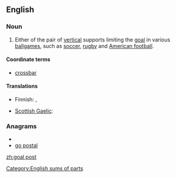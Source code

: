 ==English==

===Noun===
{{en-noun|sg=[[goal]] [[post]]}}

# {{sports}} Either of the pair of [[vertical]] supports limiting the [[goal]] in various [[ballgame|ballgames]], such as [[soccer]], [[rugby]] and [[American football]].

====Coordinate terms====
* [[crossbar]]

====Translations====
{{trans-top|vertical support limiting a goal}}
* Finnish: {{t+|fi|tolppa}}, {{t-|fi|maalitolppa}}
{{trans-mid}}
* [[Scottish Gaelic]]: {{t|gd|post-bàire|m}}
{{trans-bottom}}

===Anagrams===
* {{alphagram|agloopst}}
* [[go postal#English|go postal]]

[[zh:goal post]]
[[Category:English sums of parts]]